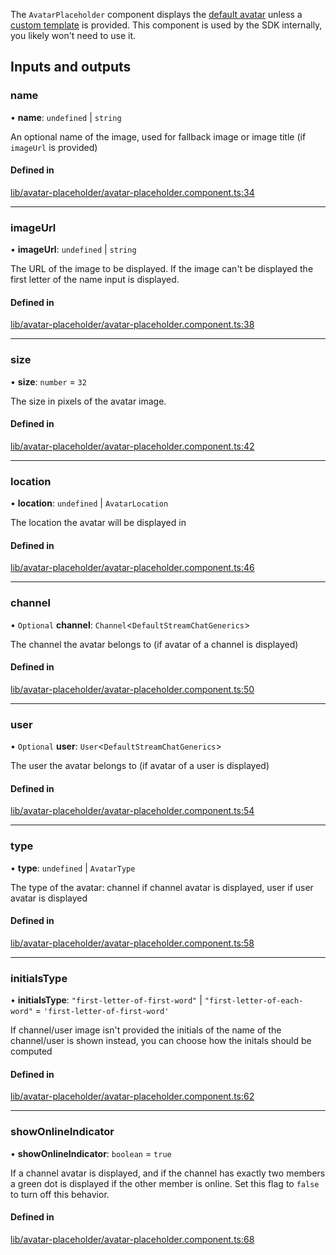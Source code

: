 The `AvatarPlaceholder` component displays the [default avatar](./AvatarComponent.mdx) unless a [custom template](../services/CustomTemplatesService.mdx) is provided. This component is used by the SDK internally, you likely won't need to use it.

[//]: # "Start of generated content"
## Inputs and outputs 


### name

• **name**: `undefined` \| `string`

An optional name of the image, used for fallback image or image title (if `imageUrl` is provided)

#### Defined in

[lib/avatar-placeholder/avatar-placeholder.component.ts:34](https://github.com/GetStream/stream-chat-angular/blob/1866e52/projects/stream-chat-angular/src/lib/avatar-placeholder/avatar-placeholder.component.ts#L34)

___

### imageUrl

• **imageUrl**: `undefined` \| `string`

The URL of the image to be displayed. If the image can't be displayed the first letter of the name input is displayed.

#### Defined in

[lib/avatar-placeholder/avatar-placeholder.component.ts:38](https://github.com/GetStream/stream-chat-angular/blob/1866e52/projects/stream-chat-angular/src/lib/avatar-placeholder/avatar-placeholder.component.ts#L38)

___

### size

• **size**: `number` = `32`

The size in pixels of the avatar image.

#### Defined in

[lib/avatar-placeholder/avatar-placeholder.component.ts:42](https://github.com/GetStream/stream-chat-angular/blob/1866e52/projects/stream-chat-angular/src/lib/avatar-placeholder/avatar-placeholder.component.ts#L42)

___

### location

• **location**: `undefined` \| `AvatarLocation`

The location the avatar will be displayed in

#### Defined in

[lib/avatar-placeholder/avatar-placeholder.component.ts:46](https://github.com/GetStream/stream-chat-angular/blob/1866e52/projects/stream-chat-angular/src/lib/avatar-placeholder/avatar-placeholder.component.ts#L46)

___

### channel

• `Optional` **channel**: `Channel`<`DefaultStreamChatGenerics`\>

The channel the avatar belongs to (if avatar of a channel is displayed)

#### Defined in

[lib/avatar-placeholder/avatar-placeholder.component.ts:50](https://github.com/GetStream/stream-chat-angular/blob/1866e52/projects/stream-chat-angular/src/lib/avatar-placeholder/avatar-placeholder.component.ts#L50)

___

### user

• `Optional` **user**: `User`<`DefaultStreamChatGenerics`\>

The user the avatar belongs to (if avatar of a user is displayed)

#### Defined in

[lib/avatar-placeholder/avatar-placeholder.component.ts:54](https://github.com/GetStream/stream-chat-angular/blob/1866e52/projects/stream-chat-angular/src/lib/avatar-placeholder/avatar-placeholder.component.ts#L54)

___

### type

• **type**: `undefined` \| `AvatarType`

The type of the avatar: channel if channel avatar is displayed, user if user avatar is displayed

#### Defined in

[lib/avatar-placeholder/avatar-placeholder.component.ts:58](https://github.com/GetStream/stream-chat-angular/blob/1866e52/projects/stream-chat-angular/src/lib/avatar-placeholder/avatar-placeholder.component.ts#L58)

___

### initialsType

• **initialsType**: ``"first-letter-of-first-word"`` \| ``"first-letter-of-each-word"`` = `'first-letter-of-first-word'`

If channel/user image isn't provided the initials of the name of the channel/user is shown instead, you can choose how the initals should be computed

#### Defined in

[lib/avatar-placeholder/avatar-placeholder.component.ts:62](https://github.com/GetStream/stream-chat-angular/blob/1866e52/projects/stream-chat-angular/src/lib/avatar-placeholder/avatar-placeholder.component.ts#L62)

___

### showOnlineIndicator

• **showOnlineIndicator**: `boolean` = `true`

If a channel avatar is displayed, and if the channel has exactly two members a green dot is displayed if the other member is online. Set this flag to `false` to turn off this behavior.

#### Defined in

[lib/avatar-placeholder/avatar-placeholder.component.ts:68](https://github.com/GetStream/stream-chat-angular/blob/1866e52/projects/stream-chat-angular/src/lib/avatar-placeholder/avatar-placeholder.component.ts#L68)

[//]: # "End of generated content"
